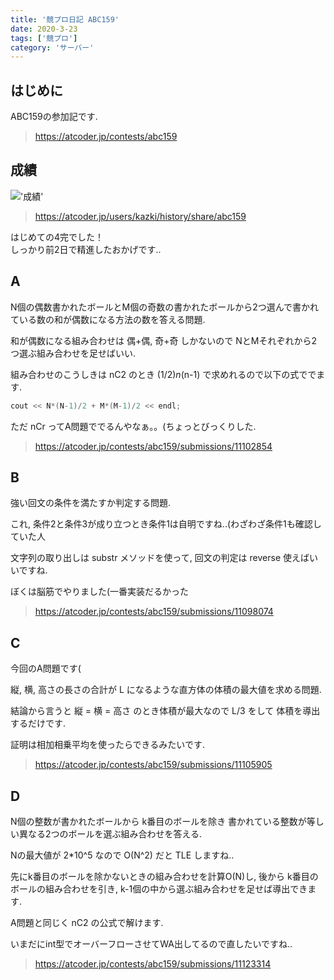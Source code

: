 ```yaml
---
title: '競プロ日記 ABC159'
date: 2020-3-23
tags: ['競プロ']
category: 'サーバー'
---
```


## はじめに

ABC159の参加記です.

> https://atcoder.jp/contests/abc159

## 成績

!['成績'](https://i.gyazo.com/00630e89d048128275b2b99179dfecaf.png)

> https://atcoder.jp/users/kazki/history/share/abc159

はじめての4完でした！\
しっかり前2日で精進したおかげです..

## A

N個の偶数書かれたボールとM個の奇数の書かれたボールから2つ選んで書かれている数の和が偶数になる方法の数を答える問題.

和が偶数になる組み合わせは 偶+偶, 奇+奇 しかないので NとMそれぞれから2つ選ぶ組み合わせを足せばいい.

組み合わせのこうしきは nC2 のとき (1/2)_n_(n-1) で求めれるので以下の式ででます.

```cpp
cout << N*(N-1)/2 + M*(M-1)/2 << endl;
```

ただ nCr ってA問題ででるんやなぁ。。(ちょっとびっくりした.

> https://atcoder.jp/contests/abc159/submissions/11102854

## B

強い回文の条件を満たすか判定する問題.

これ, 条件2と条件3が成り立つとき条件1は自明ですね..(わざわざ条件1も確認していた人

文字列の取り出しは substr メソッドを使って, 回文の判定は reverse 使えばいいですね.

ぼくは脳筋でやりました(一番実装だるかった

> https://atcoder.jp/contests/abc159/submissions/11098074

## C

今回のA問題です(

縦, 横, 高さの長さの合計が L になるような直方体の体積の最大値を求める問題.

結論から言うと 縦 = 横 = 高さ のとき体積が最大なので L/3 をして 体積を導出するだけです.

証明は相加相乗平均を使ったらできるみたいです.

> https://atcoder.jp/contests/abc159/submissions/11105905

## D

N個の整数が書かれたボールから k番目のボールを除き 書かれている整数が等しい異なる2つのボールを選ぶ組み合わせを答える.

Nの最大値が 2*10^5 なので O(N^2) だと TLE しますね..

先にk番目のボールを除かないときの組み合わせを計算O(N)し, 後から k番目のボールの組み合わせを引き, k-1個の中から選ぶ組み合わせを足せば導出できます.

A問題と同じく nC2 の公式で解けます.

いまだにint型でオーバーフローさせてWA出してるので直したいですね..

> https://atcoder.jp/contests/abc159/submissions/11123314
